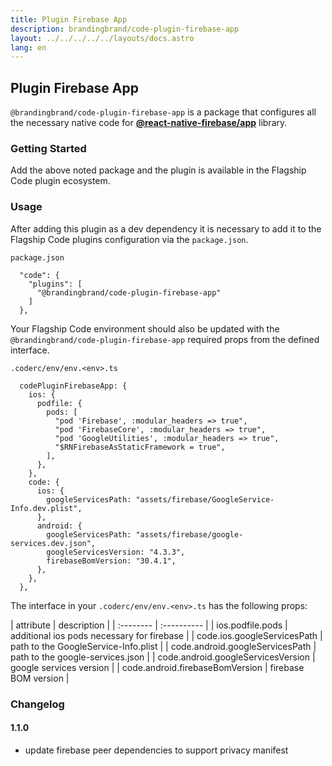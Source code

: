 ```yaml
---
title: Plugin Firebase App
description: brandingbrand/code-plugin-firebase-app
layout: ../../../../../layouts/docs.astro
lang: en
---
```



## Plugin Firebase App

`@brandingbrand/code-plugin-firebase-app` is a package that configures all the necessary native code for [**@react-native-firebase/app**](https://github.com/invertase/react-native-firebase/tree/main/packages/app) library.

### Getting Started

<div class="flex w-full my-6">
  <CodeCopy args="yarn add -D @brandingbrand/code-plugin-firebase-app && yarn add @react-native-firebase/app@^15.7.0" />
</div>

Add the above noted package and the plugin is available in the Flagship Code plugin ecosystem.

### Usage

After adding this plugin as a dev dependency it is necessary to add it to the Flagship Code plugins configuration via the `package.json`.

`package.json`

```
  "code": {
    "plugins": [
      "@brandingbrand/code-plugin-firebase-app"
    ]
  },
```

Your Flagship Code environment should also be updated with the `@brandingbrand/code-plugin-firebase-app` required props from the defined interface.

`.coderc/env/env.<env>.ts`

```
  codePluginFirebaseApp: {
    ios: {
      podfile: {
        pods: [
          "pod 'Firebase', :modular_headers => true",
          "pod 'FirebaseCore', :modular_headers => true",
          "pod 'GoogleUtilities', :modular_headers => true",
          "$RNFirebaseAsStaticFramework = true",
        ],
      },
    },
    code: {
      ios: {
        googleServicesPath: "assets/firebase/GoogleService-Info.dev.plist",
      },
      android: {
        googleServicesPath: "assets/firebase/google-services.dev.json",
        googleServicesVersion: "4.3.3",
        firebaseBomVersion: "30.4.1",
      },
    },
  },
```

The interface in your `.coderc/env/env.<env>.ts` has the following props:

<div class="my-4 overflow-scroll">
| attribute                            | description                                     |
| :--------                            | :----------                                     |
| ios.podfile.pods                     | additional ios pods necessary for firebase      |
| code.ios.googleServicesPath          | path to the GoogleService-Info.plist            |
| code.android.googleServicesPath      | path to the google-services.json                |
| code.android.googleServicesVersion   | google services version                         |
| code.android.firebaseBomVersion      | firebase BOM version                            |
</div>

### Changelog

#### 1.1.0

* update firebase peer dependencies to support privacy manifest
